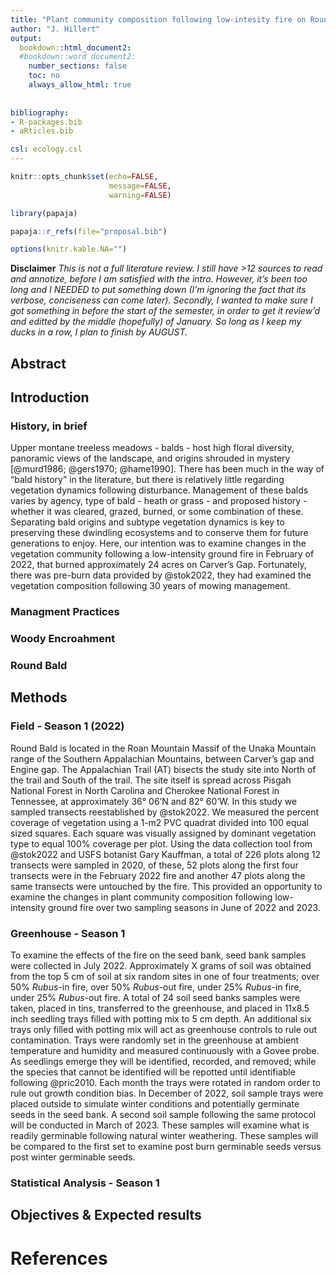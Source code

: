 ```yaml
---
title: "Plant community composition following low-intesity fire on Round Bald"
author: "J. Hillert"
output:
  bookdown::html_document2:
  #bookdown::word_document2:
    number_sections: false
    toc: no
    always_allow_html: true
    
    
bibliography:
- R-packages.bib
- aRticles.bib

csl: ecology.csl
---
```


```r

knitr::opts_chunk$set(echo=FALSE,
                      message=FALSE,
                      warning=FALSE)

library(papaja)

papaja::r_refs(file="proposal.bib")

options(knitr.kable.NA="")

```

**Disclaimer** 
*This is not a full literature review. I still have >12 sources to read and annotize, before I am satisfied with the intro. However, it's been too long and I NEEDED to put something down (I'm ignoring the fact that its verbose, conciseness can come later). Secondly, I wanted to make sure I got something in before the start of the semester, in order to get it review'd and editted by the middle (hopefully) of January. So long as I keep my ducks in a row, I plan to finish by AUGUST.*

## Abstract

## Introduction

### History, in brief

Upper montane treeless meadows - balds - host high floral diversity, panoramic views of the landscape, and origins shrouded in mystery [@murd1986; @gers1970; @hame1990]. There has been much in the way of "bald history" in the literature, but there is relatively little regarding vegetation dynamics following disturbance. Management of these balds varies by agency, type of bald - heath or grass - and proposed history - whether it was cleared, grazed, burned, or some combination of these. Separating bald origins and subtype vegetation dynamics is key to preserving these dwindling ecosystems and to conserve them for future generations to enjoy. Here, our intention was to examine changes in the vegetation community following a low-intensity ground fire in February of 2022, that burned approximately 24 acres on Carver's Gap. Fortunately, there was pre-burn data provided by @stok2022, they had examined the vegetation composition following 30 years of mowing management. 

### Managment Practices



### Woody Encroahment



### Round Bald

\newpage

## Methods

### Field - Season 1 (2022)

Round Bald is located in the Roan Mountain Massif of the Unaka Mountain range of the Southern Appalachian Mountains, between Carver's gap and Engine gap. The Appalachian Trail (AT) bisects the study site into North of the trail and South of the trail. The site itself is spread across Pisgah National Forest in North Carolina and Cherokee National Forest in Tennessee, at approximately 36° 06'N and 82° 60'W. In this study we sampled transects reestablished by @stok2022. We measured the percent coverage of vegetation using a 1-m2 PVC quadrat divided into 100 equal sized squares. Each square was visually assigned by dominant vegetation type to equal 100% coverage per plot. Using the data collection tool from @stok2022 and USFS botanist Gary Kauffman, a total of 226 plots along 12 transects were sampled in 2020, of these, 52 plots along the first four transects were in the February 2022 fire and another 47 plots along the same transects were untouched by the fire. This provided an opportunity to examine the changes in plant community composition following low-intensity ground fire over two sampling seasons in June of 2022 and 2023.

### Greenhouse - Season 1

To examine the effects of the fire on the seed bank, seed bank samples were collected in July 2022. Approximately X grams of soil was obtained from the top 5 cm of soil at six random sites in one of four treatments; over 50% *Rubus*-in fire, over 50% *Rubus*-out fire, under 25% *Rubus*-in fire, under 25% *Rubus*-out fire. A total of 24 soil seed banks samples were taken, placed in tins, transferred to the greenhouse, and placed in 11x8.5 inch seedling trays filled with potting mix to 5 cm depth. An additional six trays only filled with potting mix will act as greenhouse controls to rule out contamination. Trays were randomly set in the greenhouse at ambient temperature and humidity and measured continuously with a Govee probe. As seedlings emerge they will be identified, recorded, and removed; while the species that cannot be identified will be repotted until identifiable following @pric2010. Each month the trays were rotated in random order to rule out growth condition bias. In December of 2022, soil sample trays were placed outside to simulate winter conditions and potentially germinate seeds in the seed bank. A second soil sample following the same protocol will be conducted in March of 2023. These samples will examine what is readily germinable following natural winter weathering. These samples will be compared to the first set to examine post burn germinable seeds versus post winter germinable seeds.

### Statistical Analysis - Season 1

\newpage

## Objectives & Expected results

\newpage

# References
